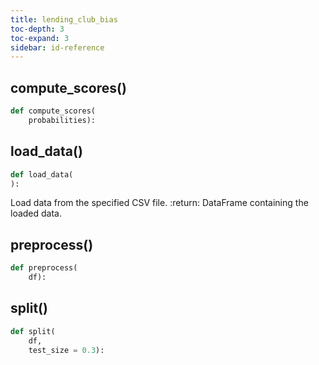 ```yaml
---
title: lending_club_bias
toc-depth: 3
toc-expand: 3
sidebar: id-reference
---
```


## compute_scores[()]{.muted}

```python
def compute_scores(
    probabilities):
```

## load_data[()]{.muted}

```python
def load_data(
):
```

Load data from the specified CSV file. :return: DataFrame containing the loaded data.

## preprocess[()]{.muted}

```python
def preprocess(
    df):
```

## split[()]{.muted}

```python
def split(
    df,
    test_size = 0.3):
```
